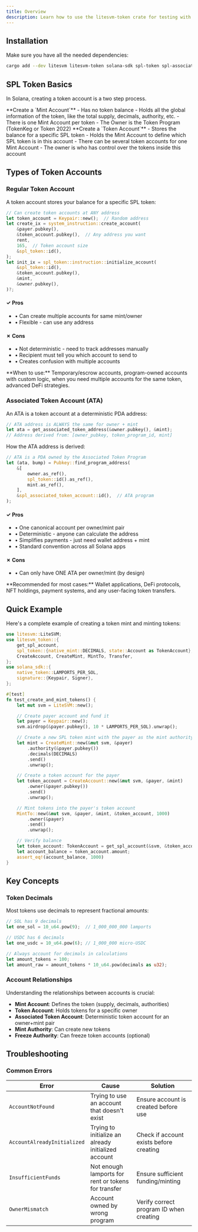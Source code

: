 ```yaml
---
title: Overview
description: Learn how to use the litesvm-token crate for testing with SPL tokens
---
```



## Installation

Make sure you have all the needed dependencies:

```bash
cargo add --dev litesvm litesvm-token solana-sdk spl-token spl-associated-token-account
```

## SPL Token Basics

In Solana, creating a token account is a two step process.

<Steps>
<Step>
**Create a `Mint Account`**
- Has no token balance 
- Holds all the global information of the token, like the total supply, decimals, authority, etc.
- There is one Mint Account per token
- The Owner is the Token Program (TokenKeg or Token 2022)
</Step>

<Step>
**Create a `Token Account`**
- Stores the balance for a specific SPL token 
- Holds the Mint Account to define which SPL token is in this account 
- There can be several token accounts for one Mint Account 
- The owner is who has control over the tokens inside this account 
</Step>
</Steps>

## Types of Token Accounts

### Regular Token Account

A token account stores your balance for a specific SPL token:

```rust
// Can create token accounts at ANY address
let token_account = Keypair::new();  // Random address
let create_ix = system_instruction::create_account(
    &payer.pubkey(),
    &token_account.pubkey(),  // Any address you want
    rent,
    165,  // Token account size
    &spl_token::id(),
);
let init_ix = spl_token::instruction::initialize_account(
    &spl_token::id(),
    &token_account.pubkey(),
    &mint,
    &owner.pubkey(),
)?;
```

<div className="grid grid-cols-1 md:grid-cols-2 gap-2 my-3">
  <div className="bg-gray-50 dark:bg-gray-950/20 border border-gray-200 dark:border-gray-800 rounded-lg px-2 pt-0.5 pb-2">
    <h4 className="text-xs font-semibold text-gray-800 dark:text-gray-300 mb-1.5 flex items-center gap-1.5">
      <span className="text-sm">✓</span> Pros
    </h4>
    <ul className="space-y-1 text-xs text-gray-900 dark:text-gray-200">
      <li className="flex items-start gap-1.5">
        <span className="text-gray-600 dark:text-gray-400 mt-0.5">•</span>
        <span>Can create multiple accounts for same mint/owner</span>
      </li>
      <li className="flex items-start gap-1.5">
        <span className="text-gray-600 dark:text-gray-400 mt-0.5">•</span>
        <span>Flexible - can use any address</span>
      </li>
    </ul>
  </div>

  <div className="bg-gray-50 dark:bg-gray-950/20 border border-gray-200 dark:border-gray-800 rounded-lg px-2 pt-0.5 pb-2">
    <h4 className="text-xs font-semibold text-gray-800 dark:text-gray-300 mb-1.5 flex items-center gap-1.5">
      <span className="text-sm">✗</span> Cons
    </h4>
    <ul className="space-y-1 text-xs text-gray-900 dark:text-gray-200">
      <li className="flex items-start gap-1.5">
        <span className="text-gray-600 dark:text-gray-400 mt-0.5">•</span>
        <span>Not deterministic - need to track addresses manually</span>
      </li>
      <li className="flex items-start gap-1.5">
        <span className="text-gray-600 dark:text-gray-400 mt-0.5">•</span>
        <span>Recipient must tell you which account to send to</span>
      </li>
      <li className="flex items-start gap-1.5">
        <span className="text-gray-600 dark:text-gray-400 mt-0.5">•</span>
        <span>Creates confusion with multiple accounts</span>
      </li>
    </ul>
  </div>
</div>

<Callout type="info">
  **When to use:** Temporary/escrow accounts, program-owned accounts with custom
  logic, when you need multiple accounts for the same token, advanced DeFi
  strategies.
</Callout>

### Associated Token Account (ATA)

An ATA is a token account at a deterministic PDA address:

```rust
// ATA address is ALWAYS the same for owner + mint
let ata = get_associated_token_address(&owner.pubkey(), &mint);
// Address derived from: [owner_pubkey, token_program_id, mint]
```

How the ATA address is derived:

```rust
// ATA is a PDA owned by the Associated Token Program
let (ata, bump) = Pubkey::find_program_address(
    &[
        owner.as_ref(),
        spl_token::id().as_ref(),
        mint.as_ref(),
    ],
    &spl_associated_token_account::id(),  // ATA program
);
```

<div className="grid grid-cols-1 md:grid-cols-2 gap-2 my-3">
  <div className="bg-gray-50 dark:bg-gray-950/20 border border-gray-200 dark:border-gray-800 rounded-lg px-2 pt-0.5 pb-2">
    <h4 className="text-xs font-semibold text-gray-800 dark:text-gray-300 mb-1.5 flex items-center gap-1.5">
      <span className="text-sm">✓</span> Pros
    </h4>
    <ul className="space-y-1 text-xs text-gray-900 dark:text-gray-200">
      <li className="flex items-start gap-1.5">
        <span className="text-gray-600 dark:text-gray-400 mt-0.5">•</span>
        <span>One canonical account per owner/mint pair</span>
      </li>
      <li className="flex items-start gap-1.5">
        <span className="text-gray-600 dark:text-gray-400 mt-0.5">•</span>
        <span>Deterministic - anyone can calculate the address</span>
      </li>
      <li className="flex items-start gap-1.5">
        <span className="text-gray-600 dark:text-gray-400 mt-0.5">•</span>
        <span>Simplifies payments - just need wallet address + mint</span>
      </li>
      <li className="flex items-start gap-1.5">
        <span className="text-gray-600 dark:text-gray-400 mt-0.5">•</span>
        <span>Standard convention across all Solana apps</span>
      </li>
    </ul>
  </div>

  <div className="bg-gray-50 dark:bg-gray-950/20 border border-gray-200 dark:border-gray-800 rounded-lg px-2 pt-0.5 pb-2">
    <h4 className="text-xs font-semibold text-gray-800 dark:text-gray-300 mb-1.5 flex items-center gap-1.5">
      <span className="text-sm">✗</span> Cons
    </h4>
    <ul className="space-y-1 text-xs text-gray-900 dark:text-gray-200">
      <li className="flex items-start gap-1.5">
        <span className="text-gray-600 dark:text-gray-400 mt-0.5">•</span>
        <span>Can only have ONE ATA per owner/mint (by design)</span>
      </li>
    </ul>
  </div>
</div>

<Callout type="tip">
  **Recommended for most cases:** Wallet applications, DeFi protocols, NFT
  holdings, payment systems, and any user-facing token transfers.
</Callout>

## Quick Example

Here's a complete example of creating a token mint and minting tokens:

```rust
use litesvm::LiteSVM;
use litesvm_token::{
    get_spl_account,
    spl_token::{native_mint::DECIMALS, state::Account as TokenAccount},
    CreateAccount, CreateMint, MintTo, Transfer,
};
use solana_sdk::{
    native_token::LAMPORTS_PER_SOL,
    signature::{Keypair, Signer},
};

#[test]
fn test_create_and_mint_tokens() {
    let mut svm = LiteSVM::new();

    // Create payer account and fund it
    let payer = Keypair::new();
    svm.airdrop(&payer.pubkey(), 10 * LAMPORTS_PER_SOL).unwrap();

    // Create a new SPL token mint with the payer as the mint authority
    let mint = CreateMint::new(&mut svm, &payer)
        .authority(&payer.pubkey())
        .decimals(DECIMALS)
        .send()
        .unwrap();

    // Create a token account for the payer
    let token_account = CreateAccount::new(&mut svm, &payer, &mint)
        .owner(&payer.pubkey())
        .send()
        .unwrap();

    // Mint tokens into the payer's token account
    MintTo::new(&mut svm, &payer, &mint, &token_account, 1000)
        .owner(&payer)
        .send()
        .unwrap();

    // Verify balance
    let token_account: TokenAccount = get_spl_account(&svm, &token_account).unwrap();
    let account_balance = token_account.amount;
    assert_eq!(account_balance, 1000)
}
```

## Key Concepts

### Token Decimals

Most tokens use decimals to represent fractional amounts:

```rust
// SOL has 9 decimals
let one_sol = 10_u64.pow(9);  // 1_000_000_000 lamports

// USDC has 6 decimals
let one_usdc = 10_u64.pow(6); // 1_000_000 micro-USDC

// Always account for decimals in calculations
let amount_tokens = 100;
let amount_raw = amount_tokens * 10_u64.pow(decimals as u32);
```

### Account Relationships

Understanding the relationships between accounts is crucial:

- **Mint Account**: Defines the token (supply, decimals, authorities)
- **Token Account**: Holds tokens for a specific owner
- **Associated Token Account**: Deterministic token account for an owner+mint pair
- **Mint Authority**: Can create new tokens
- **Freeze Authority**: Can freeze token accounts (optional)

## Troubleshooting

### Common Errors

| Error                       | Cause                                               | Solution                                |
| --------------------------- | --------------------------------------------------- | --------------------------------------- |
| `AccountNotFound`           | Trying to use an account that doesn't exist         | Ensure account is created before use    |
| `AccountAlreadyInitialized` | Trying to initialize an already initialized account | Check if account exists before creating |
| `InsufficientFunds`         | Not enough lamports for rent or tokens for transfer | Ensure sufficient funding/minting       |
| `OwnerMismatch`             | Account owned by wrong program                      | Verify correct program ID when creating |
